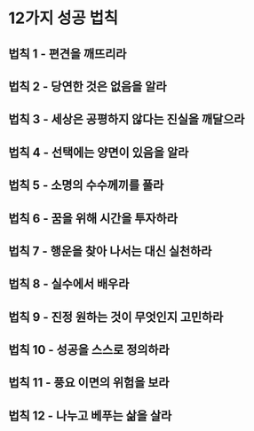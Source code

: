 # 12가지 성공 법칙

## 법칙 1 - 편견을 깨뜨리라

## 법칙 2 - 당연한 것은 없음을 알라

## 법칙 3 - 세상은 공평하지 않다는 진실을 깨달으라

## 법칙 4 - 선택에는 양면이 있음을 알라

## 법칙 5 - 소명의 수수께끼를 풀라

## 법칙 6 - 꿈을 위해 시간을 투자하라

## 법칙 7 - 행운을 찾아 나서는 대신 실천하라

## 법칙 8 - 실수에서 배우라

## 법칙 9 - 진정 원하는 것이 무엇인지 고민하라

## 법칙 10 - 성공을 스스로 정의하라

## 법칙 11 - 풍요 이면의 위험을 보라

## 법칙 12 - 나누고 베푸는 삶을 살라
